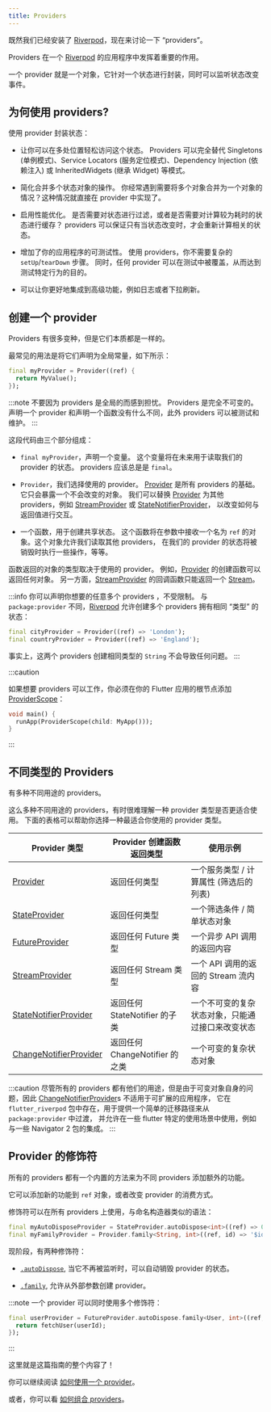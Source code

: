 ```yaml
---
title: Providers
---
```


既然我们已经安装了 [Riverpod]，现在来讨论一下 “providers”。

Providers 在一个 [Riverpod] 的应用程序中发挥着重要的作用。

一个 provider 就是一个对象，它针对一个状态进行封装，同时可以监听状态改变事件。

## 为何使用 providers?

使用 provider 封装状态：

- 让你可以在多处位置轻松访问这个状态。
  Providers 可以完全替代 Singletons (单例模式)、Service Locators (服务定位模式)、Dependency Injection (依赖注入) 或 InheritedWidgets (继承 Widget) 等模式。

- 简化合并多个状态对象的操作。
  你经常遇到需要将多个对象合并为一个对象的情况？这种情况就直接在 provider 中实现了。

- 启用性能优化。
  是否需要对状态进行过滤，或者是否需要对计算较为耗时的状态进行缓存？
  providers 可以保证只有当状态改变时，才会重新计算相关的状态。

- 增加了你的应用程序的可测试性。
  使用 providers，你不需要复杂的 `setUp`/`tearDown` 步骤。
  同时，任何 provider 可以在测试中被覆盖，从而达到测试特定行为的目的。

- 可以让你更好地集成到高级功能，例如日志或者下拉刷新。

## 创建一个 provider

Providers 有很多变种，但是它们本质都是一样的。

最常见的用法是将它们声明为全局常量，如下所示：

```dart
final myProvider = Provider((ref) {
  return MyValue();
});
```

:::note
不要因为 providers 是全局的而感到担忧。
Providers 是完全不可变的。声明一个 provider 和声明一个函数没有什么不同，此外 providers 可以被测试和维护。
:::

这段代码由三个部分组成：

- `final myProvider`，声明一个变量。
  这个变量将在未来用于读取我们的 provider 的状态。
  providers 应该总是是 `final`。

- `Provider`，我们选择使用的 provider。
  [Provider] 是所有 providers 的基础。它只会暴露一个不会改变的对象。
  我们可以替换 [Provider] 为其他 providers，例如 [StreamProvider] 或 [StateNotifierProvider]，
  以改变如何与返回值进行交互。

- 一个函数，用于创建共享状态。
  这个函数将在参数中接收一个名为 `ref` 的对象。这个对象允许我们读取其他 providers，
  在我们的 provider 的状态将被销毁时执行一些操作，等等。

函数返回的对象的类型取决于使用的 provider。
例如，[Provider] 的创建函数可以返回任何对象。
另一方面，[StreamProvider] 的回调函数只能返回一个 [Stream]。

:::info
你可以声明你想要的任意多个 providers ，不受限制。
与 `package:provider` 不同，[Riverpod] 允许创建多个 providers 拥有相同 “类型” 的状态：

```dart
final cityProvider = Provider((ref) => 'London');
final countryProvider = Provider((ref) => 'England');
```

事实上，这两个 providers 创建相同类型的 `String` 不会导致任何问题。
:::

:::caution

如果想要 providers 可以工作，你必须在你的 Flutter 应用的根节点添加 [ProviderScope]：

```dart
void main() {
  runApp(ProviderScope(child: MyApp()));
}
```

:::

## 不同类型的 Providers

有多种不同用途的 providers。

这么多种不同用途的 providers，有时很难理解一种 provider 类型是否更适合使用。
下面的表格可以帮助你选择一种最适合你使用的 provider 类型。

| Provider 类型            | Provider 创建函数返回类型      | 使用示例                                         |
| ------------------------ | ------------------------------ | ------------------------------------------------ |
| [Provider]               | 返回任何类型                   | 一个服务类型 / 计算属性 (筛选后的列表)           |
| [StateProvider]          | 返回任何类型                   | 一个筛选条件 / 简单状态对象                      |
| [FutureProvider]         | 返回任何 Future 类型           | 一个异步 API 调用的返回内容                      |
| [StreamProvider]         | 返回任何 Stream 类型           | 一个 API 调用的返回的 Stream 流内容              |
| [StateNotifierProvider]  | 返回任何 StateNotifier 的子类  | 一个不可变的复杂状态对象，只能通过接口来改变状态 |
| [ChangeNotifierProvider] | 返回任何 ChangeNotifier 的之类 | 一个可变的复杂状态对象                           |

:::caution
尽管所有的 providers 都有他们的用途，但是由于可变对象自身的问题，因此 [ChangeNotifierProvider]s 不适用于可扩展的应用程序，
它在 `flutter_riverpod` 包中存在，用于提供一个简单的迁移路径来从 `package:provider` 中过渡，
并允许在一些 flutter 特定的使用场景中使用，例如与一些 Navigator 2 包的集成。
:::

## Provider 的修饰符

所有的 providers 都有一个内置的方法来为不同 providers 添加额外的功能。

它可以添加新的功能到 `ref` 对象，或者改变 provider 的消费方式。

修饰符可以在所有 providers 上使用，与命名构造器类似的语法：

```dart
final myAutoDisposeProvider = StateProvider.autoDispose<int>((ref) => 0);
final myFamilyProvider = Provider.family<String, int>((ref, id) => '$id');
```

现阶段，有两种修饰符：

- [`.autoDispose`](/docs/concepts/modifiers/auto_dispose), 当它不再被监听时，可以自动销毁 provider 的状态。

- [`.family`](/docs/concepts/modifiers/family), 允许从外部参数创建 provider。

:::note
一个 provider 可以同时使用多个修饰符：

```dart
final userProvider = FutureProvider.autoDispose.family<User, int>((ref, userId) async {
  return fetchUser(userId);
});
```

:::

这里就是这篇指南的整个内容了！

你可以继续阅读 [如何使用一个 provider](/docs/concepts/reading)。

或者，你可以看 [如何组合 providers](/docs/concepts/combining_providers)。

[get_it]: http://pub.dev/packages/get_it
[inheritedwidget]: https://api.flutter.dev/flutter/widgets/InheritedWidget-class.html
[stream]: https://api.dart.dev/stable/2.8.4/dart-async/Stream-class.html
[ondispose]: https://pub.dev/documentation/riverpod/latest/riverpod/Ref/onDispose.html
[riverpod]: https://github.com/rrousselgit/river_pod
[hooks_riverpod]: https://pub.dev/packages/hooks_riverpod
[flutter_riverpod]: https://pub.dev/packages/flutter_riverpod
[flutter_hooks]: https://github.com/rrousselGit/flutter_hooks
[provider]: /docs/providers/provider
[streamprovider]: /docs/providers/stream_provider
[futureprovider]: /docs/providers/future_provider
[stateprovider]: /docs/providers/state_provider
[statenotifierprovider]: /docs/providers/state_notifier_provider
[changenotifierprovider]: https://pub.dev/documentation/flutter_riverpod/latest/flutter_riverpod/ChangeNotifierProvider-class.html
[providerscope]: https://pub.dev/documentation/flutter_riverpod/latest/flutter_riverpod/ProviderScope-class.html
